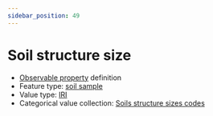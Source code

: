 ```yaml
---
sidebar_position: 49
---
```



# Soil structure size

- [Observable property](/viewers/dawe-vocabs?uri=https://linked.data.gov.au/def/nrm/dd8dcc19-8a0c-4d9f-995f-a449408b5aa5) definition
- Feature type: [soil sample](http://linked.data.gov.au/def/tern-cv/06461021-a6c2-4175-9651-23653c2b9116)
- Value type: [IRI](https://w3id.org/tern/ontologies/tern/IRI)
- Categorical value collection: [Soils structure sizes codes](/viewers/dawe-vocabs?uri=https://linked.data.gov.au/def/nrm/f5226b34-eac7-42c3-9730-b7fdb2479697)

<Example protocolModule="soil-pit-characterization" observableProperty="https://linked.data.gov.au/def/nrm/dd8dcc19-8a0c-4d9f-995f-a449408b5aa5" />
